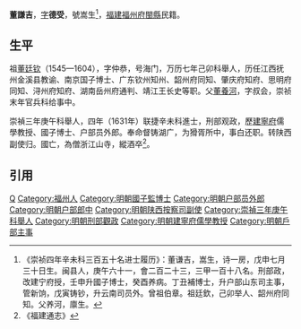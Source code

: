 '''董謙吉'''，[[表字|字]]'''德受'''，號嵩生<ref>《崇祯四年辛未科三百五十名进士履历》：董谦吉，嵩生，诗一房，戊申七月三十日生。闽县人，庚午六十一，會二百二十三，三甲一百十八名。刑部政，改建宁府授，壬申升國子博士，癸酉养病。丁丑補博士，升户部山东司主事，管新饷，戊寅铸钞，升云南司员外。曾祖伯章。祖廷欽，己卯举人、韶州府同知。父养河，廪生。</ref>，[[福建|福建]][[福州府|福州府]][[閩縣|閩縣]]民籍。

==生平==
祖[[董廷钦|董廷钦]]（1545—1604），字仲恭，号海门，万历七年己卯科舉人，历任江西抚州金溪县教谕、南京国子博士、广东钦州知州、韶州府同知、肇庆府知府、思明府同知、浔州府知府、湖南岳州府通判、靖江王长史等职。父[[董養河|董養河]]，字叔会，崇祯末年官兵科给事中。

崇禎三年庚午科舉人，四年（1631年）联捷辛未科進士，刑部观政，歷[[建寧府|建寧府]]儒學教授、國子博士、户部员外郎。奉命督铸湖广，为猾胥所中，事白还职。转陕西副使归。國亡，為僧浙江山寺，縱酒卒<ref>《福建通志》</ref>。

==引用==
{{reflist}}

{{崇禎四年辛未科殿試金榜}}
{{DEFAULTSORT:Dong董}}
{{明朝人物小作品}}
[[Category:董姓|Q]]
[[Category:福州人|Category:福州人]]
[[Category:明朝國子監博士|Category:明朝國子監博士]]
[[Category:明朝户部员外郎|Category:明朝户部员外郎]]
[[Category:明朝户部郎中|Category:明朝户部郎中]]
[[Category:明朝陕西按察司副使|Category:明朝陕西按察司副使]]
[[Category:崇禎三年庚午科舉人|Category:崇禎三年庚午科舉人]]
[[Category:明朝刑部觀政|Category:明朝刑部觀政]]
[[Category:明朝建寧府儒學教授|Category:明朝建寧府儒學教授]]
[[Category:明朝戶部主事|Category:明朝戶部主事]]